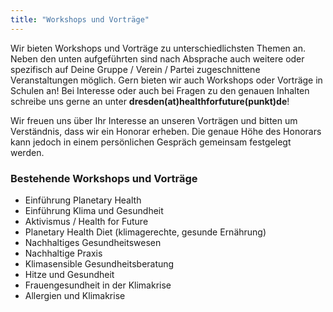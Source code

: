 ```yaml
---
title: "Workshops und Vorträge"
---
```


Wir bieten Workshops und Vorträge zu unterschiedlichsten Themen an. Neben den unten aufgeführten sind nach Absprache auch weitere oder spezifisch auf Deine Gruppe / Verein / Partei zugeschnittene Veranstaltungen möglich. Gern bieten wir auch Workshops oder Vorträge in Schulen an! Bei Interesse oder auch bei Fragen zu den genauen Inhalten schreibe uns gerne an unter **dresden(at)healthforfuture(punkt)de**!

Wir freuen uns über Ihr Interesse an unseren Vorträgen und bitten um Verständnis, dass wir ein Honorar erheben. Die genaue Höhe des Honorars kann jedoch in einem persönlichen Gespräch gemeinsam festgelegt werden.
  
### Bestehende Workshops und Vorträge
* Einführung Planetary Health
* Einführung Klima und Gesundheit
* Aktivismus / Health for Future
* Planetary Health Diet (klimagerechte, gesunde Ernährung)
* Nachhaltiges Gesundheitswesen
* Nachhaltige Praxis
* Klimasensible Gesundheitsberatung
* Hitze und Gesundheit
* Frauengesundheit in der Klimakrise
* Allergien und Klimakrise